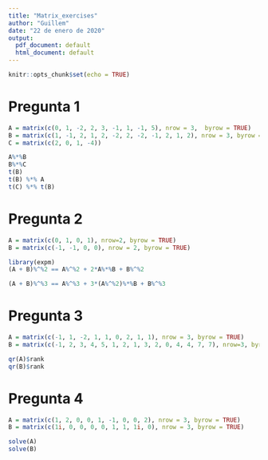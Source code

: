 ```yaml
---
title: "Matrix_exercises"
author: "Guillem"
date: "22 de enero de 2020"
output:
  pdf_document: default
  html_document: default
---
```


```r
knitr::opts_chunk$set(echo = TRUE)
```

# Pregunta 1

```r
A = matrix(c(0, 1, -2, 2, 3, -1, 1, -1, 5), nrow = 3,  byrow = TRUE)
B = matrix(c(1, -1, 2, 1, 2, -2, 2, -2, -1, 2, 1, 2), nrow = 3, byrow = TRUE)
C = matrix(c(2, 0, 1, -4))

A%*%B
B%*%C
t(B)
t(B) %*% A
t(C) %*% t(B)
```

# Pregunta 2

```r
A = matrix(c(0, 1, 0, 1), nrow=2, byrow = TRUE)
B = matrix(c(-1, -1, 0, 0), nrow = 2, byrow = TRUE)

library(expm)
(A + B)%^%2 == A%^%2 + 2*A%*%B + B%^%2

(A + B)%^%3 == A%^%3 + 3*(A%^%2)%*%B + B%^%3
```
# Pregunta 3

```r
A = matrix(c(-1, 1, -2, 1, 1, 0, 2, 1, 1), nrow = 3, byrow = TRUE)
B = matrix(c(-1, 2, 3, 4, 5, 1, 2, 1, 3, 2, 0, 4, 4, 7, 7), nrow=3, byrow = TRUE)

qr(A)$rank
qr(B)$rank
```

# Pregunta 4

```r
A = matrix(c(1, 2, 0, 0, 1, -1, 0, 0, 2), nrow = 3, byrow = TRUE)
B = matrix(c(1i, 0, 0, 0, 0, 1, 1, 1i, 0), nrow = 3, byrow = TRUE)

solve(A)
solve(B)
```

